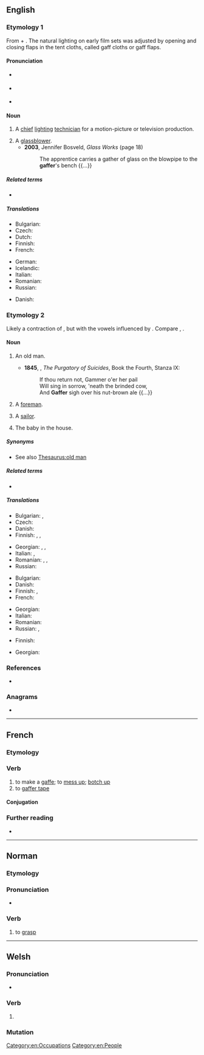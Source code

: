 {{also|Gaffer}}
==English==

===Etymology 1===
From {{etyl|enm|en}} {{m|enm|gaffe||a hook}} + {{m|en|-er}}. The natural lighting on early film sets was adjusted by opening and closing flaps in the tent cloths, called gaff cloths or gaff flaps.

====Pronunciation====
* {{a|GenAm}} {{IPA|en|/ɡæfɚ/}}
* {{a|RP}} {{IPA|en|/ɡæfə/}}
* {{rhymes|en|æfə(ɹ)}}

====Noun====
{{en-noun}}

# {{lb|en|film}} A [[chief]] [[lighting]] [[technician]] for a motion-picture or television production.
# A [[glassblower]].
#* '''2003''', Jennifer Bosveld, ''Glass Works'' (page 18)
#*: The apprentice carries a gather of glass on the blowpipe to the '''gaffer''''s bench {{...}}

=====Related terms=====
* {{l|en|gaffer tape}}

=====Translations=====
{{trans-top|chief lighting technician}}
* Bulgarian: {{t-check|bg|осветител|m}}
* Czech: {{t|cs|vrchní osvětlovač|m}}
* Dutch: {{t+|nl|gaffer}}
* Finnish: {{t|fi|valaistusmestari}}
* French: {{t+|fr|éclairagiste|m|f}}
{{trans-mid}}
* German: {{t|de|Oberbeleuchter|m}}
* Icelandic: {{t|is|ljósameistari|m}}
* Italian: {{t|it|responsabile luci|m}}
* Romanian: {{t|ro|maestru de lumini|m}}
* Russian: {{t|ru|гла́вный освети́тель|m}}
{{trans-bottom}}

{{trans-see|glassblower}}

{{checktrans-top}}
* Danish: {{t-check|da|lysmand}}
{{trans-mid}}
{{trans-bottom}}

===Etymology 2===
Likely a contraction of {{m|en|godfather}}, but with the vowels influenced by {{m|en|grandfather}}. Compare {{cog|fr|compère}}, {{cog|de|Gevatter}}.

====Noun====
{{en-noun}}

# {{lb|en|colloquial}} An old man.
#* '''1845''', {{w|Thomas Cooper}}, ''The Purgatory of Suicides'', Book the Fourth, Stanza IX:
#*: If thou return not, Gammer o'er her pail
#*: Will sing in sorrow, 'neath the brinded cow,
#*: And '''Gaffer''' sigh over his nut-brown ale {{...}}
# {{lb|en|British}} A [[foreman]].
# A [[sailor]]. <!--always "old gaffer"?-->
# {{lb|en|in Maritime regions}} The baby in the house. <!--always "little gaffer"?-->

=====Synonyms=====
* See also [[Thesaurus:old man]]

=====Related terms=====
* {{l|en|gammer}}

=====Translations=====
{{trans-top|old man}}
* Bulgarian: {{t|bg|старче|m}}, {{t|bg|дядка|m}}
* Czech: {{t|cs|strejc|m}}
* Danish: {{t|da|gammel mand}}
* Finnish: {{t+|fi|ukko}}, {{t+|fi|äijä}}, {{t+|fi|taata}}
{{trans-mid}}
* Georgian: {{t|ka|მოხუცი}}, {{t+|ka|ბერიკაცი}}, {{t|ka|ბებერი}}
* Italian: {{t+|it|vecchio|m}}, {{t+|it|anziano|m}}
* Romanian: {{t+|ro|moșneag|m}}, {{t+|ro|moș|m}}, {{t+|ro|bătrân|m}}
* Russian: {{t+|ru|стари́к|m}}
{{trans-bottom}}

{{trans-top|foreman}}
* Bulgarian: {{t+|bg|бригадир|m}}
* Danish: {{t|da|formand}}
* Finnish: {{t+|fi|pomo}}, {{t+|fi|kymppi}}
* French: {{t+|fr|contre-maître|m}}
{{trans-mid}}
* Georgian: {{t|ka|ათისთავი}}
* Italian: {{t|it|caposquadra|m}}
* Romanian: {{t+|ro|maistru|m}}
* Russian: {{t+|ru|деся́тник|m}}, {{t+|ru|бригади́р|m}}
{{trans-bottom}}

{{trans-top|sailor}}
* Finnish: {{t|fi|pikipöksy}}
{{trans-mid}}
* Georgian: {{t|ka|მეზღვაური}}
{{trans-bottom}}

{{trans-see|baby}}

===References===
* {{R:OED Online|code=50091544|title=gaffer|date=1989}}

===Anagrams===
* {{anagrams|en|a=aeffgr|Graeff}}

[[Category:en:Occupations]]
[[Category:en:People]]

----

==French==

===Etymology===
{{suffix|fr|gaffe|er}}

===Verb===
{{fr-verb}}

# to make a [[gaffe]]; to [[mess up]]; [[botch up]]
# to [[gaffer tape]]

====Conjugation====
{{fr-conj-auto}}

===Further reading===
* {{R:TLFi}}

----

==Norman==

===Etymology===
{{rfe|nrf}}

===Pronunciation===
* {{audio|nrf|Jer-gaffer.ogg|Audio (Jersey)}}

===Verb===
{{nrf-verb}}

# {{lb|nrf|Jersey}} to [[grasp]]

----

==Welsh==

===Pronunciation===
* {{IPA|cy|/ˈɡafɛr/}}

===Verb===
{{head|cy|mutated verb}}

# {{soft mutation of|cy|caffer}}

===Mutation===
{{cy-mut-auto|caffer}}